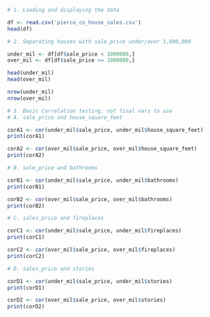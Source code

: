 
```R
# 1. Loading and displaying the data

df <- read.csv('pierce_co_house_sales.csv')
head(df)

```
```R
# 2. Separating houses with sale_price under/over 1,000,000

under_mil <- df[df$sale_price < 1000000,]
over_mil <- df[df$sale_price >= 1000000,]

head(under_mil)
head(over_mil)

```

```R

nrow(under_mil)
nrow(over_mil)

```

```R
# 3. Basic Correlation testing, not final vars to use
# A. sale_price and house_square_feet

corA1 <- cor(under_mil$sale_price, under_mil$house_square_feet)
print(corA1)

corA2 <- cor(over_mil$sale_price, over_mil$house_square_feet)
print(corA2)

```

```R
# B. sale_price and bathrooms

corB1 <- cor(under_mil$sale_price, under_mil$bathrooms)
print(corB1)

corB2 <- cor(over_mil$sale_price, over_mil$bathrooms)
print(corB2)

```

```R
# C. sales_price and fireplaces

corC1 <- cor(under_mil$sale_price, under_mil$fireplaces)
print(corC1)

corC2 <- cor(over_mil$sale_price, over_mil$fireplaces)
print(corC2)

```

```R
# D. sales_price and stories

corD1 <- cor(under_mil$sale_price, under_mil$stories)
print(corD1)

corD2 <- cor(over_mil$sale_price, over_mil$stories)
print(corD2)

```

